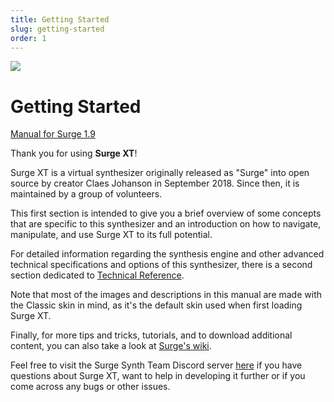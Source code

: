 ```yaml
---
title: Getting Started
slug: getting-started
order: 1
---
```



<SurgeLogo />

![](/images/manual-xt/Pictures/surge.png)

# Getting Started

[Manual for Surge 1.9](/manual)

Thank you for using **Surge XT**\!

Surge XT is a virtual synthesizer originally released as "Surge" into
open source by creator Claes Johanson in September 2018. Since then, it is maintained by a group of volunteers.

This first section is intended to give you a brief overview of some concepts
that are specific to this synthesizer and an introduction on how to navigate,
manipulate, and use Surge XT to its full potential.

For detailed information regarding the synthesis engine and other advanced technical
specifications and options of this synthesizer, there is a second section dedicated to
[Technical Reference](#technical-reference).

Note that most of the images and descriptions in this manual are made with the Classic skin in mind, as it's the
default skin used when first loading Surge XT.

Finally, for more tips and tricks, tutorials, and to download additional content, you can also take a look at
[Surge's wiki](https://github.com/surge-synthesizer/surge-synthesizer.github.io/wiki).

Feel free to visit the Surge Synth Team Discord server [here](https://discord.com/invite/spGANHw) if you have questions
about Surge XT, want to help in developing it further or if you come across any bugs or other issues.
